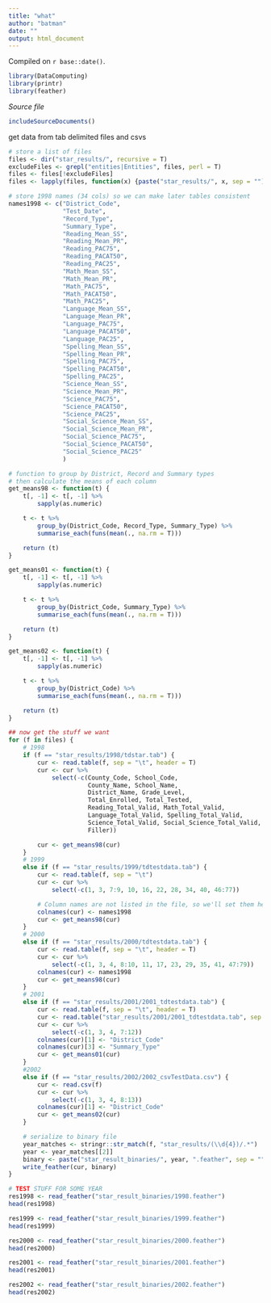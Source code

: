 ```yaml
---
title: "what"
author: "batman"
date: ""
output: html_document
---
```

<!-- leave this material as is -->
Compiled on `r base::date()`.

```r
library(DataComputing)
library(printr)
library(feather)
```
<!-- put your content after this line -->
*Source file* 
```r
includeSourceDocuments()
```

<!-- Don't edit the material above this line -->
get data from tab delimited files and csvs
```r
# store a list of files
files <- dir("star_results/", recursive = T)
excludeFiles <- grepl("entities|Entities", files, perl = T)
files <- files[!excludeFiles]
files <- lapply(files, function(x) {paste("star_results/", x, sep = "")})

# store 1998 names (34 cols) so we can make later tables consistent
names1998 <- c("District_Code",
               "Test_Date",
               "Record_Type",
               "Summary_Type",
               "Reading_Mean_SS",
               "Reading_Mean_PR",
               "Reading_PAC75",
               "Reading_PACAT50",
               "Reading_PAC25",
               "Math_Mean_SS",
               "Math_Mean_PR",
               "Math_PAC75",
               "Math_PACAT50",
               "Math_PAC25",
               "Language_Mean_SS",
               "Language_Mean_PR",
               "Language_PAC75",
               "Language_PACAT50",
               "Language_PAC25",
               "Spelling_Mean_SS",
               "Spelling_Mean_PR",
               "Spelling_PAC75",
               "Spelling_PACAT50",
               "Spelling_PAC25",
               "Science_Mean_SS",
               "Science_Mean_PR",
               "Science_PAC75",
               "Science_PACAT50",
               "Science_PAC25",
               "Social_Science_Mean_SS",
               "Social_Science_Mean_PR",
               "Social_Science_PAC75",
               "Social_Science_PACAT50",
               "Social_Science_PAC25"
               )

# function to group by District, Record and Summary types
# then calculate the means of each column
get_means98 <- function(t) {
    t[, -1] <- t[, -1] %>%
        sapply(as.numeric)

    t <- t %>%
        group_by(District_Code, Record_Type, Summary_Type) %>%
        summarise_each(funs(mean(., na.rm = T)))

    return (t)
}

get_means01 <- function(t) {
    t[, -1] <- t[, -1] %>%
        sapply(as.numeric)

    t <- t %>%
        group_by(District_Code, Summary_Type) %>%
        summarise_each(funs(mean(., na.rm = T)))

    return (t)
}

get_means02 <- function(t) {
    t[, -1] <- t[, -1] %>%
        sapply(as.numeric)

    t <- t %>%
        group_by(District_Code) %>%
        summarise_each(funs(mean(., na.rm = T)))

    return (t)
}

## now get the stuff we want
for (f in files) {
    # 1998
    if (f == "star_results/1998/tdstar.tab") {
        cur <- read.table(f, sep = "\t", header = T)
        cur <- cur %>%
            select(-c(County_Code, School_Code,
                      County_Name, School_Name,
                      District_Name, Grade_Level,
                      Total_Enrolled, Total_Tested,
                      Reading_Total_Valid, Math_Total_Valid,
                      Language_Total_Valid, Spelling_Total_Valid,
                      Science_Total_Valid, Social_Science_Total_Valid,
                      Filler))

        cur <- get_means98(cur)
    } 
    # 1999
    else if (f == "star_results/1999/tdtestdata.tab") {
        cur <- read.table(f, sep = "\t")
        cur <- cur %>%
            select(-c(1, 3, 7:9, 10, 16, 22, 28, 34, 40, 46:77))

        # Column names are not listed in the file, so we'll set them here
        colnames(cur) <- names1998
        cur <- get_means98(cur)
    }
    # 2000
    else if (f == "star_results/2000/tdtestdata.tab") {
        cur <- read.table(f, sep = "\t", header = T)
        cur <- cur %>%
            select(-c(1, 3, 4, 8:10, 11, 17, 23, 29, 35, 41, 47:79))
        colnames(cur) <- names1998
        cur <- get_means98(cur)
    }
    # 2001
    else if (f == "star_results/2001/2001_tdtestdata.tab") {
        cur <- read.table(f, sep = "\t", header = T)
        cur <- read.table("star_results/2001/2001_tdtestdata.tab", sep = "\t", header = T)
        cur <- cur %>%
            select(-c(1, 3, 4, 7:12))
        colnames(cur)[1] <- "District_Code"
        colnames(cur)[3] <- "Summary_Type"
        cur <- get_means01(cur)
    }
    #2002
    else if (f == "star_results/2002/2002_csvTestData.csv") {
        cur <- read.csv(f)
        cur <- cur %>%
            select(-c(1, 3, 4, 8:13))
        colnames(cur)[1] <- "District_Code"
        cur <- get_means02(cur)
    }

    # serialize to binary file
    year_matches <- stringr::str_match(f, "star_results/(\\d{4})/.*")
    year <- year_matches[[2]]
    binary <- paste("star_result_binaries/", year, ".feather", sep = "")
    write_feather(cur, binary)
}
```

```r
# TEST STUFF FOR SOME YEAR
res1998 <- read_feather("star_result_binaries/1998.feather")
head(res1998)

res1999 <- read_feather("star_result_binaries/1999.feather")
head(res1999)

res2000 <- read_feather("star_result_binaries/2000.feather")
head(res2000)

res2001 <- read_feather("star_result_binaries/2001.feather")
head(res2001)

res2002 <- read_feather("star_result_binaries/2002.feather")
head(res2002)
```
